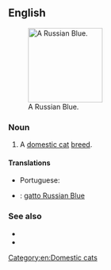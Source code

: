 ==English==
[[File:Jasmina.JPG|thumb|right|150px|A Russian Blue.]]
===Noun===
{{en-noun|head=[[Russian]] [[blue|Blue]]}}

# A [[domestic cat]] [[breed]].

====Translations====
{{trans-top}}
* Portuguese: {{t-|pt|azul russo|m}}
{{trans-mid}}
{{trans-bottom}}
{{checktrans-top}}
* {{ttbc|it}}: [[gatto Russian Blue]]
{{trans-mid}}
{{trans-bottom}}

===See also===
* {{pedia}}
* {{commonslite|Category:Russian Blue}}

[[Category:en:Domestic cats]]